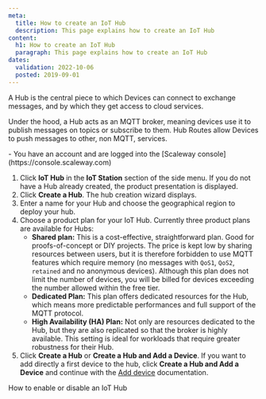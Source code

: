 ```yaml
---
meta:
  title: How to create an IoT Hub
  description: This page explains how to create an IoT Hub
content:
  h1: How to create an IoT Hub
  paragraph: This page explains how to create an IoT Hub
dates:
  validation: 2022-10-06
  posted: 2019-09-01
---
```


A Hub is the central piece to which Devices can connect to exchange messages, and by which they get access to cloud services.

Under the hood, a Hub acts as an MQTT broker, meaning devices use it to publish messages on topics or subscribe to them. Hub Routes allow Devices to push messages to other, non MQTT, services.

<Message type="requirement">
  - You have an account and are logged into the [Scaleway console](https://console.scaleway.com)
</Message>

1. Click **IoT Hub** in the **IoT Station** section of the side menu. If you do not have a Hub already created, the product presentation is displayed.
2. Click **Create a Hub**. The hub creation wizard displays.
    <Lightbox src="scaleway-iothub_create.webp" alt="Create IoT Hub" />
3. Enter a name for your Hub and choose the geographical region to deploy your hub. 
4. Choose a product plan for your IoT Hub. Currently three product plans are available for Hubs:
    * **Shared plan:** This is a cost-effective, straightforward plan. Good for proofs-of-concept or DIY projects. The price is kept low by sharing resources between users, but it is therefore forbidden to use MQTT features which require memory (no messages with `QoS1`, `QoS2`, `retained` and no anonymous devices). Although this plan does not limit the number of devices, you will be billed for devices exceeding the number allowed within the free tier.
    * **Dedicated Plan:** This plan offers dedicated resources for the Hub, which means more predictable performances and full support of the MQTT protocol.
    * **High Availability (HA) Plan:** Not only are resources dedicated to the Hub, but they are also replicated so that the broker is highly available. This setting is ideal for workloads that require greater robustness for their Hub.
5. Click **Create a Hub** or **Create a Hub and Add a Device**.
    <Message type="note">
      If you want to add directly a first device to the hub, click **Create a Hub and Add a Device** and continue with the [Add device](/managed-services/iot-hub/how-to/add-device) documentation.
    </Message>


<Navigation title="See Also">
  <NextButton to="/managed-services/iot-hub/how-to/enable-disable-hub/">How to enable or disable an IoT Hub</NextButton>
</Navigation>
